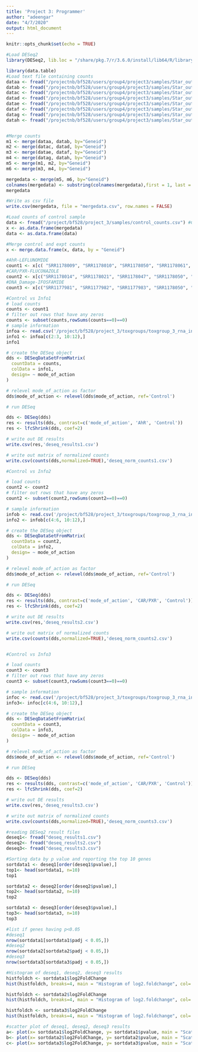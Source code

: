 ```yaml
---
title: 'Project 3: Programmer'
author: "adeengar"
date: "4/7/2020"
output: html_document
---
```


```r
knitr::opts_chunk$set(echo = TRUE)
```

```r
#Load DESeq2 
library(DESeq2, lib.loc = "/share/pkg.7/r/3.6.0/install/lib64/R/library")
```

```r
library(data.table)
#Load text file containing counts
dataa <- fread("/projectnb/bf528/users/group4/project3/samples/Star_output/a")
datab <- fread("/projectnb/bf528/users/group4/project3/samples/Star_output/b")
datac <- fread("/projectnb/bf528/users/group4/project3/samples/Star_output/c")
datad <- fread("/projectnb/bf528/users/group4/project3/samples/Star_output/d")
datae <- fread("/projectnb/bf528/users/group4/project3/samples/Star_output/e")
dataf <- fread("/projectnb/bf528/users/group4/project3/samples/Star_output/f")
datag <- fread("/projectnb/bf528/users/group4/project3/samples/Star_output/g")
datah <- fread("/projectnb/bf528/users/group4/project3/samples/Star_output/h")


#Merge counts
m1 <- merge(dataa, datab, by="Geneid")
m2 <- merge(datac, datad, by="Geneid")
m3 <- merge(datae, dataf, by="Geneid")
m4 <- merge(datag, datah, by="Geneid")
m5 <- merge(m1, m2, by="Geneid")
m6 <- merge(m3, m4, by="Geneid")

mergedata <- merge(m5, m6, by="Geneid")
colnames(mergedata) <- substring(colnames(mergedata),first = 1, last = 10)
mergedata

#Write as csv file
write.csv(mergedata, file = "mergedata.csv", row.names = FALSE)

#Load counts of control sample
data <- fread("/project/bf528/project_3/samples/control_counts.csv") #Control
x <- as.data.frame(mergedata)
data <- as.data.frame(data)

#Merge control and expt counts
x <- merge.data.frame(x, data, by = "Geneid")
```

```r

#AhR-LEFLUNOMIDE
count1 <- x[c( "SRR1178009", "SRR1178010", "SRR1178050", "SRR1178061", "SRR1178063")]
#CAR/PXR-FLUCONAZOLE
count2 <- x[c("SRR1178014", "SRR1178021", "SRR1178047", "SRR1178050", "SRR1178061", "SRR1178063")]
#DNA_Damage-IFOSFAMIDE
count3 <- x[c("SRR1177981", "SRR1177982", "SRR1177983", "SRR1178050", "SRR1178061", "SRR1178063")]


```

 
```r
#Control vs Info1
# load counts
counts <- count1
# filter out rows that have any zeros
counts <- subset(counts,rowSums(counts==0)==0)
# sample information
infoa <- read.csv('/project/bf528/project_3/toxgroups/toxgroup_3_rna_info.csv')
info1 <- infoa[c(2:3, 10:12),]
info1

# create the DESeq object
dds <- DESeqDataSetFromMatrix(
  countData = counts,
  colData = info1,
  design= ~ mode_of_action
)

# relevel mode_of_action as factor
dds$mode_of_action <- relevel(dds$mode_of_action, ref='Control')

# run DESeq

dds <- DESeq(dds)
res <- results(dds, contrast=c('mode_of_action', 'AhR', 'Control'))
res <- lfcShrink(dds, coef=2)

# write out DE results
write.csv(res,'deseq_results1.csv')

# write out matrix of normalized counts
write.csv(counts(dds,normalized=TRUE),'deseq_norm_counts1.csv')

#Control vs Info2

# load counts
count2 <- count2
# filter out rows that have any zeros
count2 <- subset(count2,rowSums(count2==0)==0)

# sample information
infob <- read.csv('/project/bf528/project_3/toxgroups/toxgroup_3_rna_info.csv')
info2 <- infob[c(4:6, 10:12),]

# create the DESeq object
dds <- DESeqDataSetFromMatrix(
  countData = count2,
  colData = info2,
  design= ~ mode_of_action
)

# relevel mode_of_action as factor
dds$mode_of_action <- relevel(dds$mode_of_action, ref='Control')

# run DESeq

dds <- DESeq(dds)
res <- results(dds, contrast=c('mode_of_action', 'CAR/PXR', 'Control'))
res <- lfcShrink(dds, coef=2)

# write out DE results
write.csv(res,'deseq_results2.csv')

# write out matrix of normalized counts
write.csv(counts(dds,normalized=TRUE),'deseq_norm_counts2.csv')


#Control vs Info3

# load counts
count3 <- count3
# filter out rows that have any zeros
count3 <- subset(count3,rowSums(count3==0)==0)

# sample information
infoc <- read.csv('/project/bf528/project_3/toxgroups/toxgroup_3_rna_info.csv')
info3<- infoc[c(4:6, 10:12),]

# create the DESeq object
dds <- DESeqDataSetFromMatrix(
  countData = count3,
  colData = info3,
  design= ~ mode_of_action
)

# relevel mode_of_action as factor
dds$mode_of_action <- relevel(dds$mode_of_action, ref='Control')

# run DESeq

dds <- DESeq(dds)
res <- results(dds, contrast=c('mode_of_action', 'CAR/PXR', 'Control'))
res <- lfcShrink(dds, coef=2)

# write out DE results
write.csv(res,'deseq_results3.csv')

# write out matrix of normalized counts
write.csv(counts(dds,normalized=TRUE),'deseq_norm_counts3.csv')
```

```r
#reading DESeq2 result files
deseq1<- fread("deseq_results1.csv")
deseq2<- fread("deseq_results2.csv")
deseq3<- fread("deseq_results3.csv")

#Sorting data by p value and reporting the top 10 genes
sortdata1 <- deseq1[order(deseq1$pvalue),]
top1<- head(sortdata1, n=10)
top1

sortdata2 <- deseq2[order(deseq2$pvalue),]
top2<- head(sortdata2, n=10)
top2

sortdata3 <- deseq3[order(deseq3$pvalue),]
top3<- head(sortdata3, n=10)
top3

#list if genes having p<0.05
#deseq1
nrow(sortdata1[sortdata1$padj < 0.05,])
#deseq2
nrow(sortdata2[sortdata2$padj < 0.05,])
#deseq3
nrow(sortdata3[sortdata3$padj < 0.05,])

#Histogram of deseq1, deseq2, deseq3 results
histfoldch <- sortdata1$log2FoldChange
hist(histfoldch, breaks=4, main = "Histogram of log2.foldchange", col= "lightblue", xlab= "log2.fold change")

histfoldch <- sortdata2$log2FoldChange
hist(histfoldch, breaks=4, main = "Histogram of log2.foldchange", col= "lightblue", xlab= "log2.fold change")

histfoldch <- sortdata3$log2FoldChange
hist(histfoldch, breaks=4, main = "Histogram of log2.foldchange", col= "lightblue", xlab= "log2.fold change")

#scatter plot of deseq1, deseq2, deseq3 results
a<- plot(x= sortdata1$log2FoldChange, y= sortdata1$pvalue, main = "Scatterplot Matrix" , xlab = "Log2FoldChange", ylab= "p value") 
b<- plot(x= sortdata2$log2FoldChange, y= sortdata2$pvalue, main = "Scatterplot Matrix" , xlab = "Log2FoldChange", ylab= "p value") 
c<- plot(x= sortdata3$log2FoldChange, y= sortdata3$pvalue, main = "Scatterplot Matrix" , xlab = "Log2FoldChange", ylab= "p value") 

```